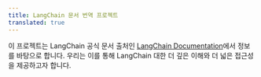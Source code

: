 ```yaml
---
title: LangChain 문서 번역 프로젝트
translated: true
---
```


이 프로젝트는 LangChain 공식 문서 출처인 [LangChain Documentation](https://python.langchain.com/)에서 정보를 바탕으로 합니다. 우리는 이를 통해 LangChain 대한 더 깊은 이해와 더 넓은 접근성을 제공하고자 합니다.

